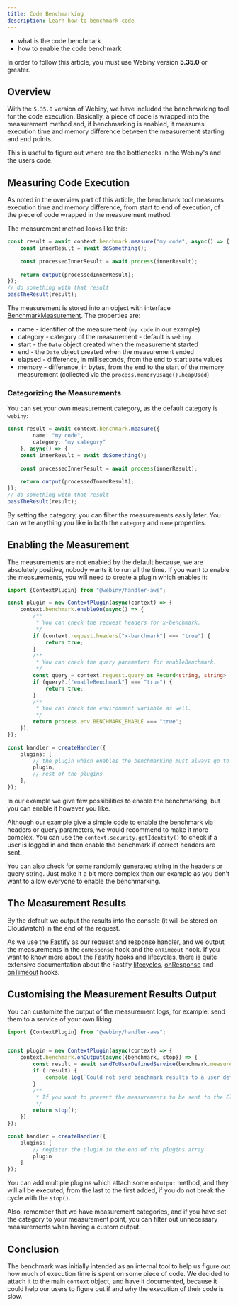 ```yaml
---
title: Code Benchmarking
description: Learn how to benchmark code
---
```



<Alert type="success" title="What you'll learn">

- what is the code benchmark
- how to enable the code benchmark

</Alert>

<Alert type="warning" title="Before continuing">

In order to follow this article, you must use Webiny version **5.35.0** or greater.

</Alert>

## Overview

With the `5.35.0` version of Webiny, we have included the benchmarking tool for the code execution.
Basically, a piece of code is wrapped into the measurement method and, if benchmarking is enabled, it measures execution time and memory difference between the measurement starting and end points.

This is useful to figure out where are the bottlenecks in the Webiny's and the users code.

## Measuring Code Execution

As noted in the overview part of this article, the benchmark tool measures execution time and memory difference, from start to end of execution, of the piece of code wrapped in the measurement method.

The measurement method looks like this:
```typescript
const result = await context.benchmark.measure("my code", async() => {
    const innerResult = await doSomething();
    
    const processedInnerResult = await process(innerResult);
    
    return output(processedInnerResult);
});
// do something with that result
passTheResult(result);
```
The measurement is stored into an object with interface [BenchmarkMeasurement](https://github.com/webiny/webiny-js/blob/7d9d7bbf0dbbc6bfed114d1835114b3512e33ffa/packages/api/src/types.ts#L7).
The properties are:
* name - identifier of the measurement (`my code` in our example)
* category - category of the measurement - default is `webiny`
* start - the `Date` object created when the measurement started
* end - the `Date` object created when the measurement ended
* elapsed - difference, in milliseconds, from the end to start `Date` values
* memory - difference, in bytes, from the end to the start of the memory measurement (collected via the `process.memoryUsage().heapUsed`)

### Categorizing the Measurements

You can set your own measurement category, as the default category is `webiny`:
```typescript
const result = await context.benchmark.measure({
        name: "my code",
        category: "my category"
    }, async() => {
    const innerResult = await doSomething();
    
    const processedInnerResult = await process(innerResult);
    
    return output(processedInnerResult);
});
// do something with that result
passTheResult(result);
```

By setting the category, you can filter the measurements easily later. You can write anything you like in both the `category` and `name` properties.

## Enabling the Measurement

The measurements are not enabled by the default because, we are absolutely positive, nobody wants it to run all the time.
If you want to enable the measurements, you will need to create a plugin which enables it:
```typescript
import {ContextPlugin} from "@webiny/handler-aws";

const plugin = new ContextPlugin(async(context) => {
    context.benchmark.enableOn(async() => {
        /**
         * You can check the request headers for x-benchmark.
         */
        if (context.request.headers["x-benchmark"] === "true") {
            return true;
        }
        /**
         * You can check the query parameters for enableBenchmark. 
         */
        const query = context.request.query as Record<string, string> | undefined;
        if (query?.["enableBenchmark"] === "true") {
            return true;
        }
        /**
         * You can check the environment variable as well.
         */
        return process.env.BENCHMARK_ENABLE === "true";
    });
});

const handler = createHandler({
    plugins: [
        // the plugin which enables the benchmarking must always go to the top of the plugin list
        plugin,
        // rest of the plugins
    ],
});
```

In our example we give few possibilities to enable the benchmarking, but you can enable it however you like.

Although our example give a simple code to enable the benchmark via headers or query parameters, we would recommend to make it more complex.
You can use the `context.security.getIdentity()` to check if a user is logged in and then enable the benchmark if correct headers are sent.

You can also check for some randomly generated string in the headers or query string.
Just make it a bit more complex than our example as you don't want to allow everyone to enable the benchmarking.

## The Measurement Results

By the default we output the results into the console (it will be stored on Cloudwatch) in the end of the request.

As we use the [Fastify](https://www.fastify.io/docs/latest/) as our request and response handler, and we output the measurements in the `onResponse` hook and the `onTimeout` hook.
If you want to know more about the Fastify hooks and lifecycles, there is quite extensive documentation about the Fastify [lifecycles](https://www.fastify.io/docs/latest/Reference/Lifecycle/), [onResponse](https://www.fastify.io/docs/latest/Reference/Hooks/#onresponse) and [onTimeout](https://www.fastify.io/docs/latest/Reference/Hooks/#ontimeout) hooks.

## Customising the Measurement Results Output

You can customize the output of the measurement logs, for example: send them to a service of your own liking.

```typescript
import {ContextPlugin} from "@webiny/handler-aws";


const plugin = new ContextPlugin(async(context) => {
    context.benchmark.onOutput(async({benchmark, stop}) => {
        const result = await sendToUserDefinedService(benchmark.measurements);
        if (!result) {
            console.log(`Could not send benchmark results to a user defined service.`);
        }
        /**
         * If you want to prevent the measurements to be sent to the Cloudwatch, you need to break the cycle. 
         */
        return stop();
    });
});

const handler = createHandler({
    plugins: [
        // register the plugin in the end of the plugins array
        plugin
    ]
});
```

You can add multiple plugins which attach some `onOutput` method, and they will all be executed, from the last to the first added, if you do not break the cycle with the `stop()`.

Also, remember that we have measurement categories, and if you have set the category to your measurement point, you can filter out unnecessary measurements when having a custom output.

## Conclusion

The benchmark was initially intended as an internal tool to help us figure out how much of execution time is spent on some piece of code. We decided to attach it to the main `context` object, and have it documented, because it could help our users to figure out if and why the execution of their code is slow.
